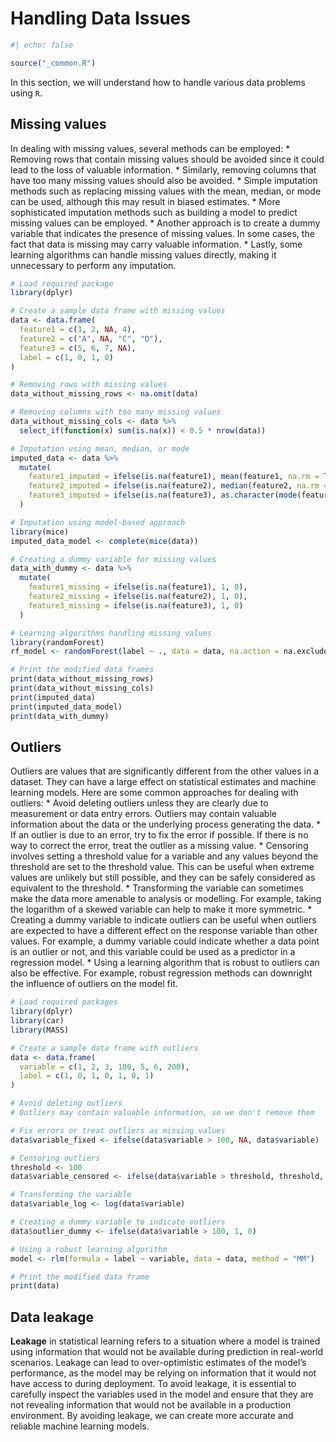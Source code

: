 # Handling Data Issues {#sec-handling-data-issues}

```r
#| echo: false

source("_common.R")
```

In this section, we will understand how to handle various data problems using `R`.

## Missing values

In dealing with missing values, several methods can be employed:
* Removing rows that contain missing values should be avoided since it could lead to the loss of valuable information.
* Similarly, removing columns that have too many missing values should also be avoided.
* Simple imputation methods such as replacing missing values with the mean, median, or mode can be used, although this may result in biased estimates.
* More sophisticated imputation methods such as building a model to predict missing values can be employed.
* Another approach is to create a dummy variable that indicates the presence of missing values. In some cases, the fact that data is missing may carry valuable information.
* Lastly, some learning algorithms can handle missing values directly, making it unnecessary to perform any imputation.

```r
# Load required package
library(dplyr)

# Create a sample data frame with missing values
data <- data.frame(
  feature1 = c(1, 2, NA, 4),
  feature2 = c("A", NA, "C", "D"),
  feature3 = c(5, 6, 7, NA),
  label = c(1, 0, 1, 0)
)

# Removing rows with missing values
data_without_missing_rows <- na.omit(data)

# Removing columns with too many missing values
data_without_missing_cols <- data %>% 
  select_if(function(x) sum(is.na(x)) < 0.5 * nrow(data))

# Imputation using mean, median, or mode
imputed_data <- data %>%
  mutate(
    feature1_imputed = ifelse(is.na(feature1), mean(feature1, na.rm = TRUE), feature1),
    feature2_imputed = ifelse(is.na(feature2), median(feature2, na.rm = TRUE), feature2),
    feature3_imputed = ifelse(is.na(feature3), as.character(mode(feature3)), feature3)
  )

# Imputation using model-based approach
library(mice)
imputed_data_model <- complete(mice(data))

# Creating a dummy variable for missing values
data_with_dummy <- data %>%
  mutate(
    feature1_missing = ifelse(is.na(feature1), 1, 0),
    feature2_missing = ifelse(is.na(feature2), 1, 0),
    feature3_missing = ifelse(is.na(feature3), 1, 0)
  )

# Learning algorithms handling missing values
library(randomForest)
rf_model <- randomForest(label ~ ., data = data, na.action = na.exclude)

# Print the modified data frames
print(data_without_missing_rows)
print(data_without_missing_cols)
print(imputed_data)
print(imputed_data_model)
print(data_with_dummy)
```

## Outliers

Outliers are values that are significantly different from the other values in a dataset. They can have a large effect on statistical estimates and machine learning models. Here are some common approaches for dealing with outliers:
* Avoid deleting outliers unless they are clearly due to measurement or data entry errors. Outliers may contain valuable information about the data or the underlying process generating the data.
* If an outlier is due to an error, try to fix the error if possible. If there is no way to correct the error, treat the outlier as a missing value.
* Censoring involves setting a threshold value for a variable and any values beyond the threshold are set to the threshold value. This can be useful when extreme values are unlikely but still possible, and they can be safely considered as equivalent to the threshold.
* Transforming the variable can sometimes make the data more amenable to analysis or modelling. For example, taking the logarithm of a skewed variable can help to make it more symmetric.
* Creating a dummy variable to indicate outliers can be useful when outliers are expected to have a different effect on the response variable than other values. For example, a dummy variable could indicate whether a data point is an outlier or not, and this variable could be used as a predictor in a regression model.
* Using a learning algorithm that is robust to outliers can also be effective. For example, robust regression methods can downright the influence of outliers on the model fit.

```r
# Load required packages
library(dplyr)
library(car)
library(MASS)

# Create a sample data frame with outliers
data <- data.frame(
  variable = c(1, 2, 3, 100, 5, 6, 200),
  label = c(1, 0, 1, 0, 1, 0, 1)
)

# Avoid deleting outliers
# Outliers may contain valuable information, so we don't remove them

# Fix errors or treat outliers as missing values
data$variable_fixed <- ifelse(data$variable > 100, NA, data$variable)

# Censoring outliers
threshold <- 100
data$variable_censored <- ifelse(data$variable > threshold, threshold, data$variable)

# Transforming the variable
data$variable_log <- log(data$variable)

# Creating a dummy variable to indicate outliers
data$outlier_dummy <- ifelse(data$variable > 100, 1, 0)

# Using a robust learning algorithm
model <- rlm(formula = label ~ variable, data = data, method = "MM")

# Print the modified data frame
print(data)
```

## Data leakage

**Leakage** in statistical learning refers to a situation where a model is trained using information that would not be available during prediction in real-world scenarios. Leakage can lead to over-optimistic estimates of the model’s performance, as the model may be relying on information that it would not have access to during deployment. To avoid leakage, it is essential to carefully inspect the variables used in the model and ensure that they are not revealing information that would not be available in a production environment. By avoiding leakage, we can create more accurate and reliable machine learning models.
